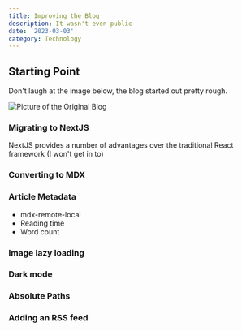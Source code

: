 ```yaml
---
title: Improving the Blog
description: It wasn't even public
date: '2023-03-03'
category: Technology
---
```


## Starting Point

Don't laugh at the image below, the blog started out pretty rough.

![Picture of the Original Blog](/article/images/original_blog.png)

### Migrating to NextJS

NextJS provides a number of advantages over the traditional React framework (I won't get in to)
### Converting to MDX

### Article Metadata

- mdx-remote-local
- Reading time
- Word count

### Image lazy loading
### Dark mode

### Absolute Paths

### Adding an RSS feed
